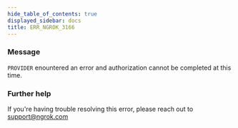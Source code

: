 ```yaml
---
hide_table_of_contents: true
displayed_sidebar: docs
title: ERR_NGROK_3166
---
```


### Message

`PROVIDER` enountered an error and authorization cannot be completed at this time.

<ErrorDetails />

### Further help

If you're having trouble resolving this error, please reach out to [support@ngrok.com](mailto:support@ngrok.com?subject=Help%20with%20ERR_NGROK_3166)
